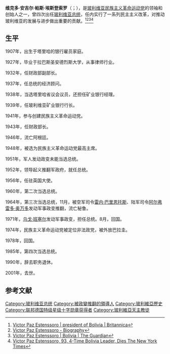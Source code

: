 '''维克多·安吉尔·帕斯·埃斯登索罗'''（{{lang-es|Víctor Ángel Paz Estenssoro}}；{{bd|1907年|10月2日|2001年|6月7日|catidx=V}}），是[[玻利维亚|玻利维亚]][[民族主义革命运动党|民族主义革命运动党]]的领袖和创始人之一，曾四次出任[[玻利维亚总统|玻利维亚总统]]，任内实行了一系列民主主义改革，对推动玻利维亚的发展与进步做出重要的贡献。<ref>[https://www.britannica.com/biography/Victor-Paz-Estenssoro Víctor Paz Estenssoro | president of Bolivia | Britannica]</ref><ref>[https://biography.yourdictionary.com/victor-paz-estenssoro Victor Paz Estenssoro - Biography]</ref><ref>[https://www.theguardian.com/news/2001/jun/11/guardianobituaries.bolivia Víctor Paz Estenssoro | Bolivia | The Guardian]</ref><ref>[https://www.nytimes.com/2001/06/09/world/victor-paz-estenssoro-93-4-time-bolivia-leader-dies.html Víctor Paz Estenssoro, 93, 4-Time Bolivia Leader, Dies The New York Times]</ref>

== 生平 ==
1907年，出生于塔里哈的银行雇员家庭。

1927年，毕业于拉巴斯圣安德烈斯大学，从事律师行业。

1932年，任财政部副部长。

1937年，任总统的经济顾问。

1938年，当选塔里哈省议会议员，还担任矿业银行经理。

1939年，任玻利维亚矿业银行行长。

1941年，参与创建民族主义革命运动党。

1943年，任财政部长。

1946年，流亡阿根廷。

1948年，被选为民族主义革命运动党最高主席。

1951年，军人发动政变未能当选总统。

1952年，领导起义推翻军政府，就任总统。

1956年，任驻英国大使。

1960年，第二次当选总统。

1964年，第三次当选总统，11月，被空军司令[[雷内·巴里恩托斯|雷内·巴里恩托斯]]、陆军司令[[阿尔弗雷多·奥万多·坎迪亚|阿尔弗雷多·奥万多]]发动军事政变推翻，流亡秘鲁。

1971年，[[乌戈·班塞尔|乌戈·班塞尔]]发动军事政变，担任总统。8月，回国。

1974年，民族主义革命运动党被定位非法政党，被外放巴拉圭。

1978年，回国。

1985年，第四次当选总统。

1990年，辞去职务退休。

2001年，去世。

== 参考文献 ==
{{Reflist}}

[[Category:玻利维亚总统|Category:玻利维亚总统]]
[[Category:被政變推翻的領導人|Category:被政變推翻的領導人]]
[[Category:玻利維亞歷史|Category:玻利維亞歷史]]
[[Category:联邦德国特级星级十字勋章获得者|Category:联邦德国特级星级十字勋章获得者]]
[[Category:玻利維亞天主教徒|Category:玻利維亞天主教徒]]